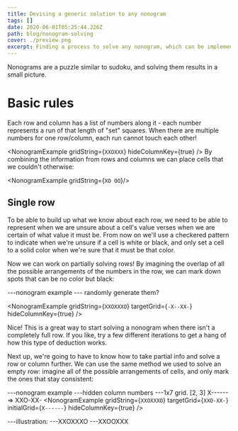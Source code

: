 ```yaml
---
title: Devising a generic solution to any nonogram
tags: []
date: 2020-06-01T05:25:44.226Z
path: blog/nonogram-solving
cover: ./preview.png
excerpt: Finding a process to solve any nonogram, which can be implemented in code.
---
```


Nonograms are a puzzle similar to sudoku, and solving them results in a small picture.

# Basic rules

Each row and column has a list of numbers along it - each number represents a run of that length of "set" squares. When there are multiple numbers for one row/column, each run cannot touch each other!

<NonogramExample
    gridString={`
        XXOXXX
        `}
    hideColumnKey={true}
    />
By combining the information from rows and columns we can place cells that we couldn't otherwise:

<NonogramExample gridString={`
    XO
    OO
    `}/>

## Single row

To be able to build up what we know about each row, we need to be able to represent when we are unsure about a cell's value verses when we are certain of what value it must be. From now on we'll use a checkered pattern to indicate when we're unsure if a cell is white or black, and only set a cell to a solid color when we're sure that it must be that color.

Now we can work on partially solving rows! By imagining the overlap of all the possible arrangements of the numbers in the row, we can mark down spots that can be no color but black:

---nonogram example
--- randomly generate them?

<NonogramExample
    gridString={`
        XXOXXXO
        `}
    targetGrid={`
        -X--XX-
        `}
    hideColumnKey={true}
    />

Nice! This is a great way to start solving a nonogram when there isn't a completely full row. If you like, try a few different iterations to get a hang of how this type of deduction works.

Next up, we're going to have to know how to take partial info and solve a row or column further. We can use the same method we used to solve an empty row: imagine all of the possible arrangements of cells, and only mark the ones that stay consistent:

---nonogram example
---hidden column numbers
---1x7 grid. [2, 3] X------ => XXO-XX-
<NonogramExample
    gridString={`
        XXOXXXO
        `}
    targetGrid={`
        XXO-XX-
        `}
    initialGrid={`
        X------
    `}
    hideColumnKey={true}
    />

---illustration:
---XXOXXXO
---XXOOXXX
